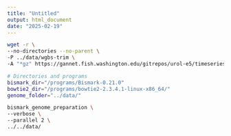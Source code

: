 ```yaml
---
title: "Untitled"
output: html_document
date: "2025-02-19"
---
```





```bash
wget -r \
--no-directories --no-parent \
-P ../data/wgbs-trim \
-A "*gz" https://gannet.fish.washington.edu/gitrepos/urol-e5/timeseries_molecular/D-Apul/output/01.20-D-Apul-WGBS-trimming-fastp-FastQC-MultiQC/
```
```bash
# Directories and programs
bismark_dir="/programs/Bismark-0.21.0"
bowtie2_dir="/programs/bowtie2-2.3.4.1-linux-x86_64/"
genome_folder="../data/"

bismark_genome_preparation \
--verbose \
--parallel 2 \
../../data/
```


```r
```

